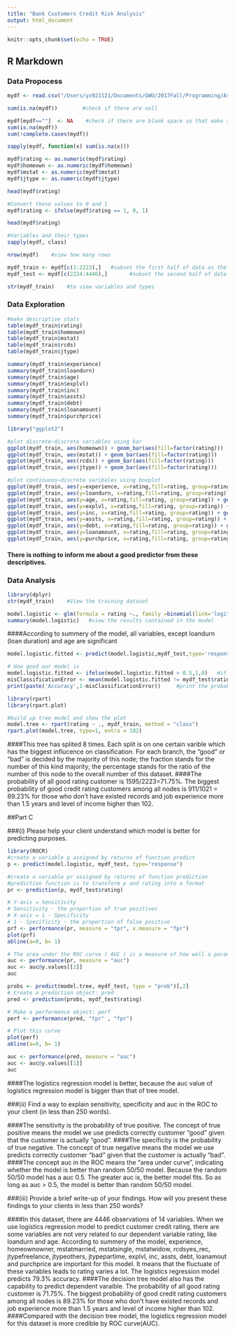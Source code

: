 ```yaml
---
title: "Bank Customers Credit Risk Analysis"
output: html_document
---
```


```r
knitr::opts_chunk$set(echo = TRUE)
```

## R Markdown
### Data Propocess

```r
mydf <- read.csv("/Users/yx921121/Documents/GWU/2017Fall/Programming/Assignment/Logistics Regression/creditdata.csv")  #input data
```

```r
sum(is.na(mydf))        #check if there are null
```

```r
mydf[mydf==""]  <- NA    #check if there are blank space so that make sure the data is clean
sum(is.na(mydf))
sum(!complete.cases(mydf))
```
```r
sapply(mydf, function(x) sum(is.na(x)))
```

```r
mydf$rating <- as.numeric(mydf$rating)
mydf$homeown <- as.numeric(mydf$homeown)
mydf$mstat <- as.numeric(mydf$mstat)
mydf$jtype <- as.numeric(mydf$jtype)
```

```r
head(mydf$rating)
```
```r
#Convert these values to 0 and 1
mydf$rating <- ifelse(mydf$rating == 1, 0, 1)
```

```r
head(mydf$rating)
```

```r
#Variables and their types
sapply(mydf, class)
```
```r
nrow(mydf)    #view how many rows
```

```r
mydf_train <- mydf[c(1:2223),]   #subset the first half of data as the training set
mydf_test <- mydf[c(2224:4446),]       #subset the second half of data as the test set
```

```r
str(mydf_train)    #to view variables and types
```

### Data Exploration

```r
#make descriptive stats
table(mydf_train$rating)
table(mydf_train$homeown)
table(mydf_train$mstat)
table(mydf_train$rcds)
table(mydf_train$jtype)

summary(mydf_train$experience)
summary(mydf_train$loandurn)
summary(mydf_train$age)
summary(mydf_train$explvl)
summary(mydf_train$inc)
summary(mydf_train$assts)
summary(mydf_train$debt)
summary(mydf_train$loanamount)
summary(mydf_train$purchprice)

```

```r
library("ggplot2")
```

```r
#plot discrete~discrete variables using bar
ggplot(mydf_train, aes(homeown)) + geom_bar(aes(fill=factor(rating)))
ggplot(mydf_train, aes(mstat)) + geom_bar(aes(fill=factor(rating)))
ggplot(mydf_train, aes(rcds)) + geom_bar(aes(fill=factor(rating)))
ggplot(mydf_train, aes(jtype)) + geom_bar(aes(fill=factor(rating)))

#plot continuous~discrete varibales using boxplot
ggplot(mydf_train, aes(y=experience, x=rating,fill=rating, group=rating)) + geom_boxplot()
ggplot(mydf_train, aes(y=loandurn, x=rating,fill=rating, group=rating)) + geom_boxplot()
ggplot(mydf_train, aes(y=age, x=rating,fill=rating, group=rating)) + geom_boxplot()
ggplot(mydf_train, aes(y=explvl, x=rating,fill=rating, group=rating)) + geom_boxplot()
ggplot(mydf_train, aes(y=inc, x=rating,fill=rating, group=rating)) + geom_boxplot()
ggplot(mydf_train, aes(y=assts, x=rating,fill=rating, group=rating)) + geom_boxplot()
ggplot(mydf_train, aes(y=debt, x=rating,fill=rating, group=rating)) + geom_boxplot()
ggplot(mydf_train, aes(y=loanamount, x=rating,fill=rating, group=rating)) + geom_boxplot()
ggplot(mydf_train, aes(y=purchprice, x=rating,fill=rating, group=rating)) + geom_boxplot()
```

#### There is nothing to inform me about a good predictor from these descriptives.

### Data Analysis

```r
library(dplyr)
str(mydf_train)    #View the training dataset
```

```r
model.logistic <- glm(formula = rating ~., family =binomial(link='logit'), data = mydf_train)   #fit a logistic regression model
summary(model.logistic)   #view the results contained in the model
```

####According to summery of the model, all variables, except loandurn (loan duration) and age are significant

```r
model.logistic.fitted <- predict(model.logistic,mydf_test,type='response')    #apply the function predict to the model along with test dataset.
```

```r
# How good our model is
model.logistic.fitted <- ifelse(model.logistic.fitted > 0.5,1,0)   #if the predicted probability bigger than 0.5, the value will be replaced with 1, or else be replaced with 0.
misClassificationError <- mean(model.logistic.fitted != mydf_test$rating)  #calculate misclassificationerror which means the probability of wrong prediction
print(paste('Accuracy',1-misClassificationError))     #print the probability of accuracy
```

```r
library(rpart)
library(rpart.plot)
```

```r
#build up tree model and show the plot
model.tree <- rpart(rating ~ ., mydf_train, method = "class")
rpart.plot(model.tree, type=1, extra = 102)
```

####This tree has splited 8 times. Each split is on one certain varible which has the biggest influcence on classification. For each branch, the "good" or "bad" is decided by the majority of this node; the fraction stands for the number of this kind majority; the percentage stands for the ratio of the number of this node to the overall number of this dataset.
####The probability of all good rating customer is 1595/2223=71.75%. The biggest probability of good credit rating customers among all nodes is 911/1021 = 89.23% for those who don't have existed records and job experience more than 1.5 years and level of income higher than 102.

##Part C

###(i) Please help your client understand which model is better for predicting purposes.

```r
library(ROCR)
#create a variable p assigned by returns of function predict
p <- predict(model.logistic, mydf_test, type="response")  

#create a variable pr assigned by returns of function prediction
#prediction function is to transform p and rating into a format
pr <- prediction(p, mydf_test$rating)      

# Y-axis = Sensitivity
# Sensitivity - the proportion of true positives 
# X-axis = 1 - Specificity
# 1 - Specificity - the proportion of false positive
prf <- performance(pr, measure = "tpr", x.measure = "fpr")
plot(prf)
abline(a=0, b= 1)

# The area under the ROC curve ( AUC ) is a measure of how well a parameter 
auc <- performance(pr, measure = "auc")
auc <- auc@y.values[[1]]
auc


```

```r
probs <- predict(model.tree, mydf_test, type = "prob")[,2]
# Create a prediction object: pred
pred <- prediction(probs, mydf_test$rating)

# Make a performance object: perf
perf <- performance(pred, "tpr" , "fpr")

# Plot this curve
plot(perf)
abline(a=0, b= 1)

auc <- performance(pred, measure = "auc")
auc <- auc@y.values[[1]]
auc
```

####The logistics regression model is better, because the auc value of logistics regression model is bigger than that of tree model.

###(ii) Find a way to explain sensitivity, specificity and auc in the ROC to your client (in less than 250 words).

####The sensitivity is the probability of true positive. The concept of true positive means the model we use predicts correctly customer "good" given that the customer is actually "good".
####The specificity is the probability of true negative. The concept of true negative means the model we use predicts correctly customer "bad" given that the customer is actually "bad".
####The concept auc in the ROC means the "area under curve", indicating whether the model is better than random 50/50 model. Because the random 50/50 model has a auc 0.5. The greater auc is, the better model fits. So as long as auc > 0.5, the model is better than random 50/50 model.

###(iii) Provide a brief write-up of your findings. How will you present these findings to your clients in less than 250 words?

####In this dataset, there are 4446 observations of 14 variables. When we use logistics regression model to predict customer credit rating,  there are some variables are not very related to our dependent variable rating, like loandurn and age. According to summery of the model, experience, homeownowner, mstatmarried, mstatsingle, mstatwidow, rcdsyes_rec, jtypefreelance, jtypeothers, jtypepartime, explvl, inc, assts, debt, loanamout and purchprice are important for this model. It means that the fluctuate of these variables leads to rating varies a lot. The logistics regression model predicts 79.3% accuracy.
####The decision tree model also has the capability to predict dependent varaible. The probability of all good rating customer is 71.75%. The biggest probability of good credit rating customers among all nodes is 89.23% for those who don't have existed records and job experience more than 1.5 years and level of income higher than 102.
####Compared with the decision tree model, the logistics regression model for this dataset is more credible by ROC curve(AUC).